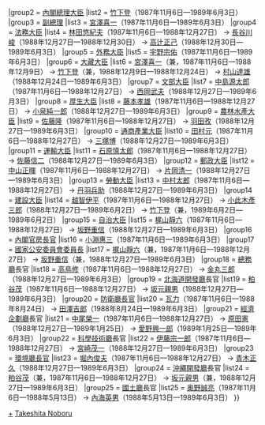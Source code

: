 {{Navbox
|name = 竹下內閣
|title = [[竹下內閣]]
|state = {{{state|collapsed}}}
|list1 = {{#ifeq:{{{1}}}|nocat||
{{Navbox with columns|child
|fullwidth = true
|colstyle = text-align: center; vertical-align: middle;
|oddcolstyle = background: #e9e9e9;
|evencolstyle = background: #f9f9f9;
|col1width = 20%
|col2width = 60%
|col3width = 20%
|col1 = [[第三次中曾根內閣]]<br /><small>（[[:Template:第三次中曾根內閣|模板]]）</small>
|col2 = '''[[竹下內閣 (改造)|改造內閣]]'''<br />（1987年11月6日—1989年6月3日）
|col3 = [[宇野內閣]]<br /><small>（[[:Template:宇野內閣|模板]]）</small>
}}
}}
|group2  = [[內閣總理大臣]]
|list2   = [[竹下登]]（1987年11月6日—1989年6月3日）
|group3  = [[副總理 (日本)|副總理]]
|list3   = [[宮澤喜一]]（1987年11月6日—1989年6月3日）
|group4  = [[法務大臣]]
|list4   = [[林田悠紀夫]]（1987年11月6日—1988年12月27日） → [[長谷川峻]]（1988年12月27日—1988年12月30日） → [[高辻正己]]（1988年12月30日—1989年6月3日）
|group5  = [[外務大臣 (日本)|外務大臣]]
|list5   = [[宇野宗佑]]（1987年11月6日—1989年6月3日）
|group6  = [[大藏大臣]]
|list6   = [[宮澤喜一]]（兼，1987年11月6日—1988年12月9日） → [[竹下登]]（兼，1988年12月9日—1988年12月24日） → [[村山達雄]]（1988年12月24日—1989年6月3日）
|group7  = [[文部大臣]]
|list7   = [[中島源太郎]]（1987年11月6日—1988年12月27日） → [[西岡武夫]]（1988年12月27日—1989年6月3日）
|group8  = [[厚生大臣]]
|list8   = [[藤本孝雄]]（1987年11月6日—1988年12月27日） → [[小泉純一郎]]（1988年12月27日—1989年6月3日）
|group9  = [[農林水產大臣]]
|list9   = [[佐藤隆]]（1987年11月6日—1988年12月27日） → [[羽田孜]]（1988年12月27日—1989年6月3日）
|group10  = [[通商產業大臣]]
|list10   = [[田村元]]（1987年11月6日—1988年12月27日） → [[三塚博]]（1988年12月27日—1989年6月3日）
|group11  = [[運輸大臣 (日本)|運輸大臣]]
|list11   = [[石原慎太郎]]（1987年11月6日—1988年12月27日） → [[佐藤信二]]（1988年12月27日—1989年6月3日）
|group12  = [[郵政大臣]]
|list12   = [[中山正暉]]（1987年11月6日—1988年12月27日） → [[片岡清一]]（1988年12月27日—1989年6月3日）
|group13  = [[勞動大臣]]
|list13   = [[中村太郎]]（1987年11月6日—1988年12月27日） → [[丹羽兵助]]（1988年12月27日—1989年6月3日）
|group14  = [[建設大臣]]
|list14   = [[越智伊平]]（1987年11月6日—1988年12月27日） → [[小此木彥三郎]]（1988年12月27日—1989年6月2日） → [[竹下登]]（兼，1989年6月2日—1989年6月2日）
|group15  = [[自治大臣]]
|list15   = [[梶山靜六]]（1987年11月6日—1988年12月27日） → [[坂野重信]]（1988年12月27日—1989年6月3日）
|group16  = [[內閣官房長官]]
|list16   = [[小淵惠三]]（1987年11月6日—1989年6月3日）
|group17  = [[國家公安委員會委員長]]
|list17   = [[梶山靜六]]（兼，1987年11月6日—1988年12月27日） → [[坂野重信]]（兼，1988年12月27日—1989年6月3日）
|group18  = [[總務廳 (日本)|總務廳]]長官
|list18   = [[高鳥修]]（1987年11月6日—1988年12月27日） → [[金丸三郎]]（1988年12月27日—1989年6月3日）
|group19  = [[北海道開發廳]]長官
|list19   = [[粕谷茂]]（1987年11月6日—1988年12月27日） → [[坂元親男]]（1988年12月27日—1989年6月3日）
|group20  = [[防衛廳長官]]
|list20   = [[瓦力 (政治人物)|瓦力]]（1987年11月6日—1988年8月24日） → [[田澤吉郎]]（1988年8月24日—1989年6月3日）
|group21  = [[經濟企劃廳]]長官
|list21   = [[中尾榮一]]（1987年11月6日—1988年12月27日） → [[原田憲]]（1988年12月27日—1989年1月25日） → [[愛野興一郎]]（1989年1月25日—1989年6月3日）
|group22  = [[科學技術廳]]長官
|list22   = [[伊藤宗一郎]]（1987年11月6日—1988年12月27日） → [[宮崎茂一]]（1988年12月27日—1989年6月3日）
|group23  = [[環境廳長官]]
|list23   = [[堀內俊夫]]（1987年11月6日—1988年12月27日） → [[青木正久]]（1988年12月27日—1989年6月3日）
|group24  = [[沖繩開發廳]]長官
|list24   = [[粕谷茂]]（兼，1987年11月6日—1988年12月27日） → [[坂元親男]]（兼，1988年12月27日—1989年6月3日）
|group25  = [[國土廳]]長官
|list25   = [[奥野誠亮]]（1987年11月6日—1988年5月13日） → [[內海英男]]（1988年5月13日—1989年6月3日）
}}
<noinclude>
[[Category:竹下內閣閣僚|+]]
[[Category:日本內閣模板|Takeshita Noboru]]
</noinclude>